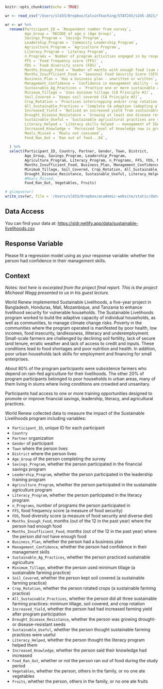 

```r
knitr::opts_chunk$set(echo = TRUE)

wr <- read_csv("/Users/sld33/Dropbox/CalvinTeaching/STAT245/s245-2021/tests/test2/data/world-renew-program-data.csv")

wr <- wr %>%
  rename(Participant_ID = `Respondent number from survey`,
         Age_Group = `RECODE of age_n (Age Group)`,
         Savings_Program = `Savings Program`,
         Leadership_Program = `Community Leadership Program`,
         Agriculture_Program = `Agriculture Program`,
         Literacy_Program = `Literacy Program`,
         n_Programs = `Number of program activities engaged in by respondents`,
         FFS = `Food frequency score (FFS)` ,
         FDS = `Food diversity score (FDS)`,
         Months_Enough_Food = `Number of months with enough food (sum of a3_jan_n to a3_dec_n)`,
         Months_Insufficient_Food = `Seasonal Food Security Score (SFSS) or Number of months without enough food (12-`,
         Business_Plan = `Has a business plan - unwritten or written`,
         Management_Confidence = `Confidence in management ability - somewhat or very`,
         Sustainable_Ag_Practices = `Practice one or more sustainable agricultural practices...25`,
         Minimum_Tillage = `Uses minimum tillage (CA Principle #1)`,
         Soil_Covered = `Keeps soil covered (CA Principle #2)`,
         Crop_Rotation = `Practices intercropping and/or crop rotation (CA Principle #3)`,
         All_Sustainable_Practices = `Complete CA adoption (adopting all 3 principles)`,
         Increased_Yield = `Noticed an increased yield from sustainable agricultural practices`,
         Drought_Disease_Resistance = `Growing at least one disease resistant or drought tolerant crop`,
         Sustainable_Useful = `Sustainable agricultural practices are somewhat or very useful`,
         Literacy_Helped = `Literacy skills helped -- management of IGA, community group, self-esteem`,
         Increased_Knowledge = `Perceived level of knowledge now is greater than before` ,
         Meals_Missed = `Meals not consumed`,
         Food_Ran_Out = `Ran out of food...84`,
         
  ) %>%
  select(Participant_ID, Country, Partner, Gender, Town, District,
         Age_Group, Savings_Program, Leadership_Program,
         Agriculture_Program, Literacy_Program, n_Programs, FFS, FDS, Months_Enough_Food,
         Months_Insufficient_Food, Business_Plan, Management_Confidence, Sustainable_Ag_Practices,
         Minimum_Tillage, Soil_Covered, Crop_Rotation, All_Sustainable_Practices, Increased_Yield,
         Drought_Disease_Resistance, Sustainable_Useful, Literacy_Helped, Increased_Knowledge,
         #Meals_Missed, 
         Food_Ran_Out, Vegetables, Fruits)

# glimpse(wr)
write_csv(wr, file = '/Users/sld33/Dropbox/academic-website/static/data/sustainable-livelihoods.csv')
```

## Data Access

You can find your data at: <https://sldr.netlify.app/data/sustainable-livelihoods.csv>

## Response Variable

Please fit a regression model using as your response variable: whether the person had confidence in their management skills.

## Context

*Notes: text here is excerpted from the project final report. This is the project Michaeal Wagg presented to us in his guest lecture.*

World Renew implemented Sustainable Livelihoods, a five-year project in Bangladesh, Honduras, Mali, Mozambique, and Tanzania to enhance livelihood security for vulnerable households. The Sustainable Livelihoods program worked to build the adaptive capacity of individual households, as well as communities, to manage climate change risks. Poverty in the communities where the program operated is manifested by poor health, low incomes, food insecurity, landlessness, illiteracy and underemployment. Small-scale farmers are challenged by declining soil fertility, lack of secure land tenure, erratic weather and lack of access to credit and inputs. These conditions lead to food shortages and poor nutrition and health. In addition, poor urban households lack skills for employment and financing for small enterprises.

About 80% of the program participants were subsistence farmers who depend on rain-fed agriculture for their livelihoods. The other 20% of program participants belonged to poor households in urban areas, many of them living in slums where living conditions are crowded and unsanitary. 

Participants had access to one or more training opportunities designed to promote or improve financial savings, leadership, literacy, and agricultural practices.

World Renew collected data to measure the impact of the Sustainable Livelihoods program including variables:

- `Participant_ID`, unique ID for each participant
- `Country`
- `Partner` organization
- `Gender` of participant
- `Town` where the person lives
- `District` where the person lives
- `Age_Group` of the person completing the survey
- `Savings_Program`, whether the person participated in the financial savings program
- `Leadership_Program`, whether the person participated in the leadership training program
- `Agriculture_Program`, whether the person participated in the sustainable agriculture program
- `Literacy_Program`, whether the person participated in the literacy program
- `n_Programs`, number of programs the person participated in
- `FFS`, food frequency score (a measure of food security)
- `FDS`, food diversity score (a measure of food security and diverse diet)
- `Months_Enough_Food`, months (out of the 12 in the past year) where the person had enough food
- `Months_Insufficient_Food`, months (out of the 12 in the past year) where the person *did not* have enough food
- `Business_Plan`, whether the person had a business plan 
- `Management_Confidence`, whether the person had confidence in their management skills
- `Sustainable_Ag_Practices`, whether the person practiced sustainable agriculture
- `Minimum_Tillage`, whether the person used minimum tillage (a sustainable farming practice)
- `Soil_Covered`, whether the person kept soil covered (a sustainable farming practice)
- `Crop_Rotation`, whether the person rotated crops (a sustainable farming practice)
- `All_Sustainable_Practices`, whether the person did all three sustainable farming practices: minimum tillage, soil covered, and crop rotation
- `Increased_Yield`, whether the person had had increased farming yield after program participation
- `Drought_Disease_Resistance`, whether the person was growing drought- or disease-resistant seeds
- `Sustainable_Useful`, whether the person thought sustainable farming practices were useful
- `Literacy_Helped`, whether the person thought the literacy program helped them
- `Increased_Knowledge`, whether the person said their knowledge had increased
- `Food_Ran_Out`, whether or not the person ran out of food during the study period
- `Vegetables`, whether the person, others in the family, or no one ate vegetables
- `Fruits`, whether the person, others in the family, or no one ate fruits
